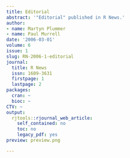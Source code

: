 ```yaml
---
title: Editorial
abstract: '"Editorial" published in R News.'
author:
- name: Martyn Plummer
- name: Paul Murrell
date: '2006-03-01'
volume: 6
issue: 1
slug: RN-2006-1-editorial
journal:
  title: R News
  issn: 1609-3631
  firstpage: 1
  lastpage: 2
packages:
  cran: ~
  bioc: ~
CTV: ~
output:
  rjtools::rjournal_web_article:
    self_contained: no
    toc: no
    legacy_pdf: yes
preview: preview.png

---
```


